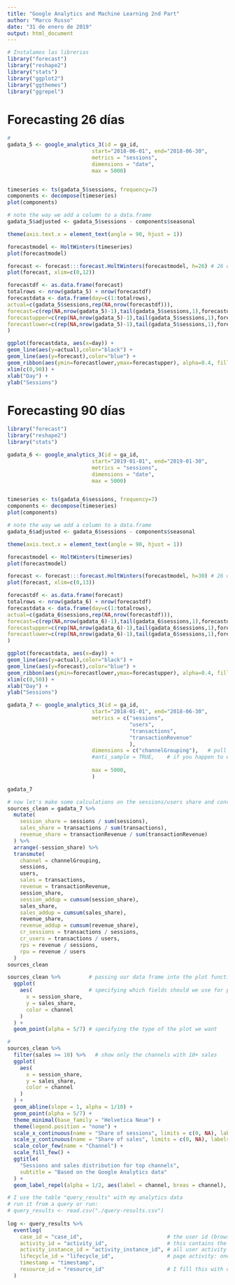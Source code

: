 ```yaml
---
title: "Google Analytics and Machine Learning 2nd Part"
author: "Marco Russo"
date: "31 de enero de 2019"
output: html_document
---
```


```r
# Instalamos las librerias
library("forecast")
library("reshape2")
library("stats")
library("ggplot2")
library("ggthemes")
library("ggrepel")

```
# Forecasting 26 días


```r
# 
gadata_5 <- google_analytics_3(id = ga_id, 
                           start="2018-06-01", end="2018-06-30",
                           metrics = "sessions", 
                           dimensions = "date",
                           max = 5000)


timeseries <- ts(gadata_5$sessions, frequency=7)
components <- decompose(timeseries)
plot(components)

# note the way we add a column to a data.frame
gadata_5$adjusted <- gadata_5$sessions - components$seasonal

theme(axis.text.x = element_text(angle = 90, hjust = 1))

forecastmodel <- HoltWinters(timeseries)
plot(forecastmodel)

forecast <- forecast:::forecast.HoltWinters(forecastmodel, h=26) # 26 days in future
plot(forecast, xlim=c(0,12))

forecastdf <- as.data.frame(forecast)
totalrows <- nrow(gadata_5) + nrow(forecastdf)
forecastdata <- data.frame(day=c(1:totalrows),
actual=c(gadata_5$sessions,rep(NA,nrow(forecastdf))),
forecast=c(rep(NA,nrow(gadata_5)-1),tail(gadata_5$sessions,1),forecastdf$"Point Forecast"),
forecastupper=c(rep(NA,nrow(gadata_5)-1),tail(gadata_5$sessions,1),forecastdf$"Hi 80"),
forecastlower=c(rep(NA,nrow(gadata_5)-1),tail(gadata_5$sessions,1),forecastdf$"Lo 80")
)

ggplot(forecastdata, aes(x=day)) +
geom_line(aes(y=actual),color="black") +
geom_line(aes(y=forecast),color="blue") +
geom_ribbon(aes(ymin=forecastlower,ymax=forecastupper), alpha=0.4, fill="green") +
xlim(c(0,90)) +
xlab("Day") +
ylab("Sessions")
```

# Forecasting 90 días

```r
library("forecast")
library("reshape2")
library("stats")

gadata_6 <- google_analytics_3(id = ga_id, 
                           start="2019-01-01", end="2019-01-30",
                           metrics = "sessions", 
                           dimensions = "date",
                           max = 5000)


timeseries <- ts(gadata_6$sessions, frequency=7)
components <- decompose(timeseries)
plot(components)

# note the way we add a column to a data.frame
gadata_6$adjusted <- gadata_6$sessions - components$seasonal

theme(axis.text.x = element_text(angle = 90, hjust = 1))

forecastmodel <- HoltWinters(timeseries)
plot(forecastmodel)

forecast <- forecast:::forecast.HoltWinters(forecastmodel, h=30) # 26 days in future
plot(forecast, xlim=c(0,13))

forecastdf <- as.data.frame(forecast)
totalrows <- nrow(gadata_6) + nrow(forecastdf)
forecastdata <- data.frame(day=c(1:totalrows),
actual=c(gadata_6$sessions,rep(NA,nrow(forecastdf))),
forecast=c(rep(NA,nrow(gadata_6)-1),tail(gadata_6$sessions,1),forecastdf$"Point Forecast"),
forecastupper=c(rep(NA,nrow(gadata_6)-1),tail(gadata_6$sessions,1),forecastdf$"Hi 50"),
forecastlower=c(rep(NA,nrow(gadata_6)-1),tail(gadata_6$sessions,1),forecastdf$"Lo 50")
)

ggplot(forecastdata, aes(x=day)) +
geom_line(aes(y=actual),color="black") +
geom_line(aes(y=forecast),color="blue") +
geom_ribbon(aes(ymin=forecastlower,ymax=forecastupper), alpha=0.4, fill="green") +
xlim(c(0,50)) +
xlab("Day") +
ylab("Sessions")
```



```r
gadata_7 <- google_analytics_3(id = ga_id, 
                           start="2018-01-01", end="2018-06-30",
                           metrics = c("sessions",
                                       "users",
                                       "transactions",
                                       "transactionRevenue"
                                       ),
                           dimensions = c("channelGrouping"),   # pull the default channel grouping as the only dimension
                           #anti_sample = TRUE,    # if you happen to encounter sampling, add this parameter to pull data in multiple batches, automatically
                                      
                           max = 5000,
                           )

gadata_7
```



```r
# now let's make some calculations on the sessions/users share and conversion rates
sources_clean = gadata_7 %>%
  mutate(
    session_share = sessions / sum(sessions),
    sales_share = transactions / sum(transactions),
    revenue_share = transactionRevenue / sum(transactionRevenue)
  ) %>%
  arrange(-session_share) %>%
  transmute(
    channel = channelGrouping,
    sessions,
    users,
    sales = transactions,
    revenue = transactionRevenue,
    session_share,
    session_addup = cumsum(session_share),
    sales_share,
    sales_addup = cumsum(sales_share),
    revenue_share,
    revenue_addup = cumsum(revenue_share),
    cr_sessions = transactions / sessions,
    cr_users = transactions / users,
    rps = revenue / sessions,
    rpu = revenue / users
  )
sources_clean
```



```r
sources_clean %>%         # passing our data frame into the plot function
  ggplot(
    aes(                  # specifying which fields should we use for plotting
      x = session_share,
      y = sales_share,
      color = channel
    )
  ) +
  geom_point(alpha = 5/7) # specifying the type of the plot we want
```



```r
# 
sources_clean %>%
  filter(sales >= 10) %>%   # show only the channels with 10+ sales
  ggplot(
    aes(
      x = session_share,
      y = sales_share,
      color = channel
    )
  ) +
  geom_abline(slope = 1, alpha = 1/10) +
  geom_point(alpha = 5/7) +
  theme_minimal(base_family = "Helvetica Neue") +
  theme(legend.position = "none") +
  scale_x_continuous(name = "Share of sessions", limits = c(0, NA), labels = "%") +
  scale_y_continuous(name = "Share of sales", limits = c(0, NA), labels = "%") +
  scale_color_few(name = "Channel") +
  scale_fill_few() +
  ggtitle(
    "Sessions and sales distribution for top channels",
    subtitle = "Based on the Google Analytics data"
  ) +
  geom_label_repel(alpha = 1/2, aes(label = channel, breas = channel), show.legend = F)
```


```r
# I use the table "query_results" with my analytics data
# run it from a query or run:
# query_results <- read.csv("./query-results.csv")
 
log <- query_results %>%
  eventlog(
    case_id = "case_id",                           # the user id (browser cookie)
    activity_id = "activity_id",                   # this contains the page name that is viewd
    activity_instance_id = "activity_instance_id", # all user activity from that page view
    lifecycle_id = "lifecycle_id",                 # page activity: one of 'start' or 'end' per page (funnel-step)
    timestamp = "timestamp",
    resource_id = "resource_id"                    # I fill this with device_type
  )
```
